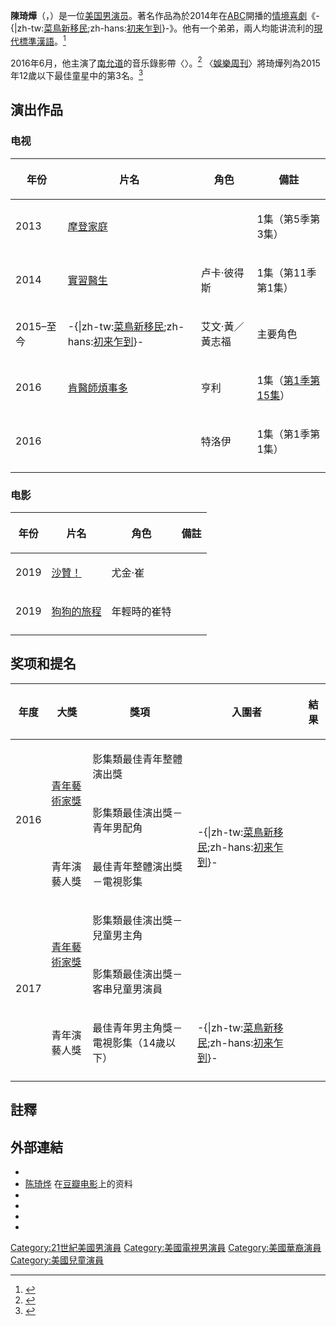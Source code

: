 {{藝人
|姓名 = 陳琦燁
|類型 = 男演員
|圖片 = IanChenFoxLa Screening2018.jpg
|圖片尺寸 = 
|圖片簡介 = 陳琦燁出席2018 Fox LA Screenings
|本名 = 
|外文名 = Ian Chen
|外文 = 
|別名 = 伊恩·陳{{small|（英文名）}}
|國籍 = {{USA}}
|出生日期 = {{birth date and age|2006|09|07}}
|出生地點 = {{USA}}[[加利福尼亞州|加利福尼亞州]][[洛杉磯|洛杉磯]]
|逝世日期 =
|逝世地點 =
|職業 = 男演員
|語言 = [[英語|英語]]、[[漢語|漢語]]
|三圍 =
|教育程度= 
|宗教信仰 =
|配偶 =
|兒女 =
|父母 =
|活躍年代 = 2013年迄今
|唱片公司 =
|經紀公司 = 
|網站 =
|獎項 =
|IMDb = 6373728
|現任成員 =
|過往成員 =
|音樂專輯 =
|電影 =
|主持節目 =
|代表作 = 《-{|zh-tw:[[菜鳥新移民|菜鳥新移民]];zh-hans:[[初来乍到|初来乍到]]}-》 
|電視劇 = 
|廣播劇 =
|舞台劇 =
|書籍 =
}}
{{Chinese|t={{linktext|陳|琦|燁}}|s=陈琦烨|p=Chén Qíyè|poj=Tân Kî-iap}}

'''陳琦燁'''（{{lang-en|Ian Chen}}，{{bd|2006年|9月7日|catIdx=Chen}}）是一位[[美国|美国]][[男演员|男演员]]。著名作品為於2014年在[[美國廣播公司|ABC]]開播的[[情景喜劇|情境喜劇]]《-{|zh-tw:[[菜鳥新移民|菜鳥新移民]];zh-hans:[[初来乍到|初来乍到]]}-》。他有一个弟弟，兩人均能讲流利的[[現代標準漢語|現代標準漢語]]。<ref name="abc">{{Cite web|url=http://abc.go.com/shows/fresh-off-the-boat/cast/evan-huang|title=Evan Huang played by Ian Chen - Character Biography|access-date=2017-01-23|archive-url=https://web.archive.org/web/20180309230612/http://abc.go.com/shows/fresh-off-the-boat/cast/evan-huang|archive-date=2018-03-09|dead-url=yes}}</ref>

2016年6月，他主演了[[Eric_Nam|南允道]]的音乐錄影帶〈{{lang|en|Into You}}〉。<ref name="fuse">{{Cite web|url=http://www.fuse.tv/videos/2016/06/eric-nam-kcon-2016-interview-into-you-summer-comeback|title=ERIC NAM DETAILS UPCOMING 'INTO YOU' MUSIC VIDEO, JULY K-POP COMEBACK: EXCLUSIVE|access-date=2017-01-23|archive-date=2020-11-05|archive-url=https://web.archive.org/web/20201105004103/https://www.fuse.tv/videos/2016/06/eric-nam-kcon-2016-interview-into-you-summer-comeback|dead-url=no}}</ref>
〈[[娛樂周刊|娛樂周刊]]〉將琦燁列為2015年12歲以下最佳童星中的第3名。<ref name="ew">{{Cite web|url=http://ew.com/gallery/best-child-actors-2015/ian-chen-9|title=EW's 12 Under 12: The Best Child Actors of 2015|work=[[娛樂周刊|娛樂周刊]]|access-date=2017-01-23|archive-date=2017-11-23|archive-url=https://web.archive.org/web/20171123105311/http://ew.com/gallery/best-child-actors-2015/ian-chen-9/|dead-url=no}}</ref>

== 演出作品 ==
=== 电视 ===
{| class="wikitable"
|-
! 年份
! 片名
! 角色
! class="unsortable" | 備註
|-
| 2013
| [[摩登家庭|摩登家庭]]
| 
| 1集（第5季第3集）
|-
| 2014
| [[實習醫生_(電視劇)|實習醫生]]
| 卢卡·彼得斯
| 1集（第11季第1集）
|-
| 2015–至今
| -{|zh-tw:[[菜鳥新移民|菜鳥新移民]];zh-hans:[[初来乍到|初来乍到]]}-
| 艾文·黃／黃志福
| 主要角色
|-
| 2016
| [[肯醫師煩事多|肯醫師煩事多]]
| 亨利
| 1集（[[肯醫師煩事多#ep15|第1季第15集]]）
|-
| 2016
| {{le|妮可的寫意人生|Exactly Loosely Nicole}}
| 特洛伊
| 1集（第1季第1集）
|-
|}

=== 电影 ===
{| class="wikitable"
|-
! 年份
! 片名
! 角色
! class="unsortable" | 備註
|-
| 2019
| [[沙贊！_(電影)|沙贊！]]
| 尤金·崔
| 
|-
| 2019
| [[狗狗的旅程_(電影)|狗狗的旅程]]
| 年輕時的崔特
| 
|-
|}

== 奖项和提名 ==
{| class="wikitable"
|-
! 年度
! 大獎
! 獎項
! 入圍者
! 結果
|-
| align=center rowspan="3"| 2016
| rowspan="2"|[[青年藝術家獎|青年藝術家獎]]
| 影集類最佳青年整體演出獎
| rowspan=4|-{|zh-tw:[[菜鳥新移民|菜鳥新移民]];zh-hans:[[初来乍到|初来乍到]]}-
| {{won}}
|-
| 影集類最佳演出獎－青年男配角
| {{nom}}
|-
| 青年演藝人獎
| 最佳青年整體演出獎－電視影集
| {{won}}
|-
| align=center rowspan="3"| 2017
| rowspan=2|[[青年藝術家獎|青年藝術家獎]]
| 影集類最佳演出獎－兒童男主角
| {{nom}}
|-
| 影集類最佳演出獎－客串兒童男演員
| {{le|妮可的寫意人生|Exactly Loosely Nicole}}
| {{won}}
|-
| 青年演藝人獎
| 最佳青年男主角獎－電視影集（14歲以下）
| rowspan=1|-{|zh-tw:[[菜鳥新移民|菜鳥新移民]];zh-hans:[[初来乍到|初来乍到]]}-
| {{nom}}
|-
|}

== 註釋 ==
{{Reflist}}

== 外部連結 ==
* {{weibo|TheIanChen}}
* [https://movie.douban.com/celebrity/1349455/ 陈琦烨] {{Wayback|url=https://movie.douban.com/celebrity/1349455/ |date=20201022055726 }}在[[豆瓣电影|豆瓣电影]]上的资料{{zh-cn}}
* {{Imdb name|6373728}}{{en}}
* {{Twitter|TheIanChen}}
* {{Facebook|TheIanChen}}
* {{Instagram|TheIanChen}}

{{DEFAULTSORT:Chen, Ian}}
[[Category:21世紀美國男演員|Category:21世紀美國男演員]]
[[Category:美國電視男演員|Category:美國電視男演員]]
[[Category:美國華裔演員|Category:美國華裔演員]]
[[Category:美國兒童演員|Category:美國兒童演員]]
